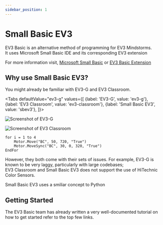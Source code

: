 ```yaml
---
sidebar_position: 1
---
```



# Small Basic EV3
EV3 Basic is an alternative method of programming for EV3 Mindstorms.  
It uses Microsoft Small Basic IDE and its corresponding EV3 extension  
  
For more information visit, [Microsoft Small Basic][MSB] or [EV3 Basic Extension][EV3B]

[MSB]:https://smallbasic-publicwebsite.azurewebsites.net/
[EV3B]:https://sites.google.com/site/ev3basic/ev3-basic-programming

## Why use Small Basic EV3?

You might already be familiar with EV3-G and EV3 Classroom.

<Tabs
    defaultValue="ev3-g"
    values={[
        {label: 'EV3-G', value: 'ev3-g'},
        {label: 'EV3 Classroom', value: 'ev3-classroom'},
        {label: 'Small Basic EV3', value: 'sbev3'},
    ]}>
<TabItem value="ev3-g">

![Screenshot of EV3-G][]

</TabItem>
<TabItem value="ev3-classroom">

![Screenshot of EV3 Classroom][]
<TabItem value="sbev3">

```
for i = 1 to 4
    Motor.Move("BC", 50, 720, "True")
    Motor.MoveSync("BC", 30, 0, 320, "True") 
EndFor
```

</TabItem>

However, they both come with their sets of issues. For example, EV3-G is known
to be very laggy, particularly with large codebases;  
EV3 Classroom and Small Basic EV3 does not support the use of HiTechnic Color Sensors.  
  
Small Basic EV3 uses a smiliar concept to Python
  
## Getting Started

The EV3 Basic team has already written a very well-documented tutorial on how to
get started refer to the top few links.

[Screenshot of EV3-G]: /img/docs/lego/ev3_g.png
[Screenshot of EV3 Classroom]: /img/docs/lego/ev3_classroom.png